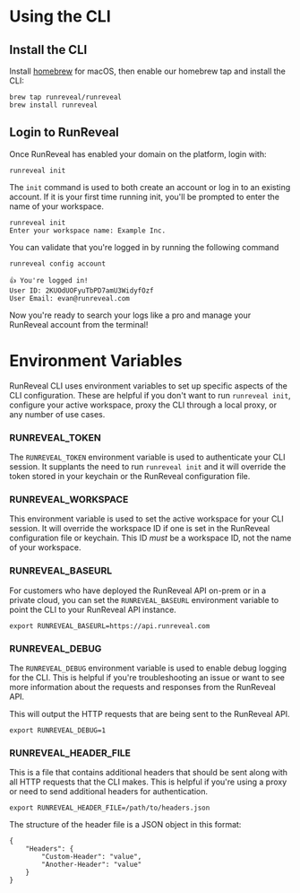 # Using the CLI
## Install the CLI
Install [homebrew](https://brew.sh/) for macOS, then enable our homebrew tap and install the CLI:

```
brew tap runreveal/runreveal
brew install runreveal
```

## Login to RunReveal

Once RunReveal has enabled your domain on the platform, login with:

```
runreveal init
```

The `init` command is used to both create an account or log in to an existing account. If it is your first time running init, you'll be prompted to enter the name of your workspace.

```
runreveal init
Enter your workspace name: Example Inc.
```

You can validate that you're logged in by running the following command

```
runreveal config account

👍 You're logged in!
User ID: 2KUOdUOFyuTbPD7amU3WidyfOzf
User Email: evan@runreveal.com
```

Now you're ready to search your logs like a pro and manage your RunReveal account from the terminal!

# Environment Variables
RunReveal CLI uses environment variables to set up specific aspects of the CLI configuration. These are helpful
if you don't want to run `runreveal init`, configure your active workspace, proxy the CLI through a local proxy, or
any number of use cases.

### RUNREVEAL_TOKEN
The `RUNREVEAL_TOKEN` environment variable is used to authenticate your CLI session. It supplants the need to run `runreveal init`
and it will override the token stored in your keychain or the RunReveal configuration file.

### RUNREVEAL_WORKSPACE
This environment variable is used to set the active workspace for your CLI session. It will override the workspace ID
if one is set in the RunReveal configuration file or keychain. This ID _must_ be a workspace ID, not the name of your
workspace.

### RUNREVEAL_BASEURL
For customers who have deployed the RunReveal API on-prem or in a private cloud, you can set the `RUNREVEAL_BASEURL`
environment variable to point the CLI to your RunReveal API instance.

```
export RUNREVEAL_BASEURL=https://api.runreveal.com
```

### RUNREVEAL_DEBUG
The `RUNREVEAL_DEBUG` environment variable is used to enable debug logging for the CLI. This is helpful if you're
troubleshooting an issue or want to see more information about the requests and responses from the RunReveal API.

This will output the HTTP requests that are being sent to the RunReveal API.

```
export RUNREVEAL_DEBUG=1
```

### RUNREVEAL_HEADER_FILE
This is a file that contains additional headers that should be sent along with all HTTP requests that the CLI makes.
This is helpful if you're using a proxy or need to send additional headers for authentication.

```
export RUNREVEAL_HEADER_FILE=/path/to/headers.json
```

The structure of the header file is a JSON object in this format:
```
{
    "Headers": {
        "Custom-Header": "value",
        "Another-Header": "value"
    }
}
```